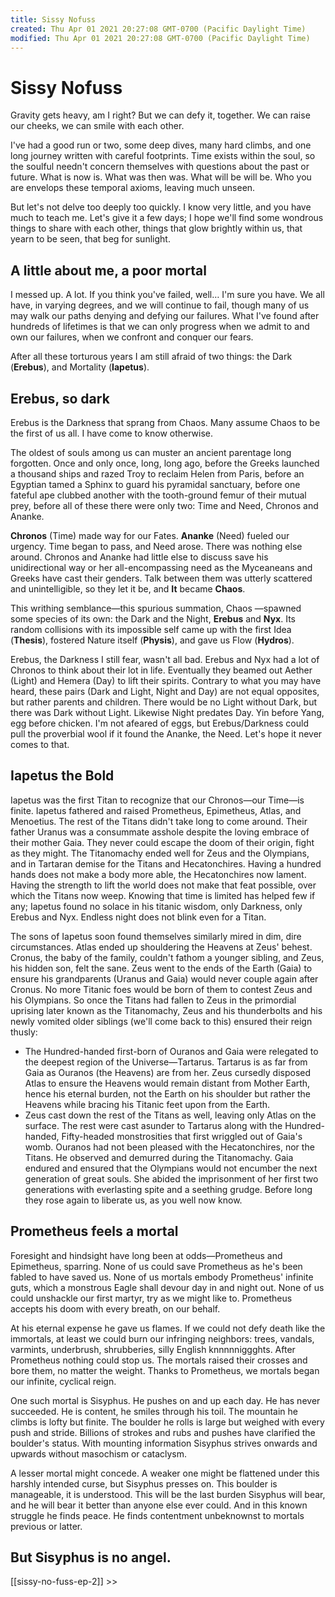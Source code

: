 ```yaml
---
title: Sissy Nofuss
created: Thu Apr 01 2021 20:27:08 GMT-0700 (Pacific Daylight Time)
modified: Thu Apr 01 2021 20:27:08 GMT-0700 (Pacific Daylight Time)
---
```


# Sissy Nofuss

Gravity gets heavy, am I right? But we can defy it, together. We can raise our cheeks, we can smile with each other.

I've had a good run or two, some deep dives, many hard climbs, and one long journey written with careful footprints. Time exists within the soul, so the soulful needn't concern themselves with questions about the past or future. What is now is. What was then was. What will be will be. Who you are envelops these temporal axioms, leaving much unseen.

But let's not delve too deeply too quickly. I know very little, and you have much to teach me. Let's give it a few days; I hope we'll find some wondrous things to share with each other, things that glow brightly within us, that yearn to be seen, that beg for sunlight.

## A little about me, a poor mortal

I messed up. A lot. If you think you've failed, well… I'm sure you have. We all have, in varying degrees, and we will continue to fail, though many of us may walk our paths denying and defying our failures. What I've found after hundreds of lifetimes is that we can only progress when we admit to and own our failures, when we confront and conquer our fears.

After all these torturous years I am still afraid of two things: the Dark (**Erebus**), and Mortality (**Iapetus**).

## Erebus, so dark

Erebus is the Darkness that sprang from Chaos. Many assume Chaos to be the first of us all. I have come to know otherwise.

The oldest of souls among us can muster an ancient parentage long forgotten. Once and only once, long, long ago, before the Greeks launched a thousand ships and razed Troy to reclaim Helen from Paris, before an Egyptian tamed a Sphinx to guard his pyramidal sanctuary, before one fateful ape clubbed another with the tooth-ground femur of their mutual prey, before all of these there were only two: Time and Need, Chronos and Ananke.

**Chronos** (Time) made way for our Fates. **Ananke** (Need) fueled our urgency. Time began to pass, and Need arose. There was nothing else around. Chronos and Ananke had little else to discuss save his unidirectional way or her all-encompassing need as the Myceaneans and Greeks have cast their genders. Talk between them was utterly scattered and unintelligible, so they let it be, and **It** became **Chaos**.

This writhing semblance—this spurious summation, Chaos
—spawned some species of its own: the Dark and the Night, **Erebus** and **Nyx**. Its random collisions with its impossible self came up with the first Idea (**Thesis**), fostered Nature itself (**Physis**), and gave us Flow (**Hydros**).

Erebus, the Darkness I still fear, wasn't all bad. Erebus and Nyx had a lot of Chronos to think about their lot in life. Eventually they beamed out Aether (Light) and Hemera (Day) to lift their spirits. Contrary to what you may have heard, these pairs (Dark and Light, Night and Day) are not equal opposites, but rather parents and children. There would be no Light without Dark, but there was Dark without Light. Likewise Night predates Day. Yin before Yang, egg before chicken. I'm not afeared of eggs, but Erebus/Darkness could pull the proverbial wool if it found the Ananke, the Need. Let's hope it never comes to that.

## Iapetus the Bold

Iapetus was the first Titan to recognize that our Chronos—our Time—is finite. Iapetus fathered and raised Prometheus, Epimetheus, Atlas, and Menoetius. The rest of the Titans didn't take long to come around. Their father Uranus was a consummate asshole despite the loving embrace of their mother Gaia. They never could escape the doom of their origin, fight as they might. The Titanomachy ended well for Zeus and the Olympians, and in Tartaran demise for the Titans and Hecatonchires. Having a hundred hands does not make a body more able, the Hecatonchires now lament. Having the strength to lift the world does not make that feat possible, over which the Titans now weep. Knowing that time is limited has helped few if any; Iapetus found no solace in his titanic wisdom, only Darkness, only Erebus and Nyx. Endless night does not blink even for a Titan.

The sons of Iapetus soon found themselves similarly mired in dim, dire circumstances. Atlas ended up shouldering the Heavens at Zeus' behest. Cronus, the baby of the family, couldn't fathom a younger sibling, and Zeus, his hidden son, felt the sane. Zeus went to the ends of the Earth (Gaia) to ensure his grandparents (Uranus and Gaia) would never couple again after Cronus. No more Titanic foes would be born of them to contest Zeus and his Olympians. So once the Titans had fallen to Zeus in the primordial uprising later known as the Titanomachy, Zeus and his thunderbolts and his newly vomited older siblings (we'll come back to this) ensured their reign thusly:

- The Hundred-handed first-born of Ouranos and Gaia were relegated to the deepest region of the Universe—Tartarus. Tartarus is as far from Gaia as Ouranos (the Heavens) are from her. Zeus cursedly disposed Atlas to ensure the Heavens would remain distant from Mother Earth, hence his eternal burden, not the Earth on his shoulder but rather the Heavens while bracing his Titanic feet upon from the Earth.
- Zeus cast down the rest of the Titans as well, leaving only Atlas on the surface. The rest were cast asunder to Tartarus along with the Hundred-handed, Fifty-headed monstrosities that first wriggled out of Gaia's womb. Ouranos had not been pleased with the Hecatonchires, nor the Titans. He observed and demurred during the Titanomachy. Gaia endured and ensured that the Olympians would not encumber the next generation of great souls. She abided the imprisonment of her first two generations with everlasting spite and a seething grudge. Before long they rose again to liberate us, as you well now know.

## Prometheus feels a mortal

Foresight and hindsight have long been at odds—Prometheus and Epimetheus, sparring. None of us could save Prometheus as he's been fabled to have saved us. None of us mortals embody Prometheus' infinite guts, which a monstrous Eagle shall devour day in and night out. None of us could unshackle our first martyr, try as we might like to. Prometheus accepts his doom with every breath, on our behalf.

At his eternal expense he gave us flames. If we could not defy death like the immortals, at least we could burn our infringing neighbors: trees, vandals, varmints, underbrush, shrubberies, silly English knnnnniggghts. After Prometheus nothing could stop us. The mortals raised their crosses and bore them, no matter the weight. Thanks to Prometheus, we mortals began our infinite, cyclical reign.

One such mortal is Sisyphus. He pushes on and up each day. He has never succeeded. He is content, he smiles through his toil. The mountain he climbs is lofty but finite. The boulder he rolls is large but weighed with every push and stride. Billions of strokes and rubs and pushes have clarified the boulder's status. With mounting information Sisyphus strives onwards and upwards without masochism or cataclysm.

A lesser mortal might concede. A weaker one might be flattened under this harshly intended curse, but Sisyphus presses on. This boulder is manageable, it is understood. This will be the last burden Sisyphus will bear, and he will bear it better than anyone else ever could. And in this known struggle he finds peace. He finds contentment unbeknownst to mortals previous or latter.

## But Sisyphus is no angel.

[[sissy-no-fuss-ep-2]] >>


